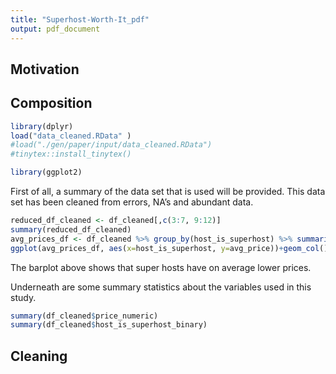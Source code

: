 ```yaml
---
title: "Superhost-Worth-It_pdf"
output: pdf_document
---
```

## Motivation

## Composition

```r
library(dplyr)
load("data_cleaned.RData" )
#load("./gen/paper/input/data_cleaned.RData")
#tinytex::install_tinytex()

library(ggplot2)
```

First of all, a summary of the data set that is used will be provided. This data set has been cleaned from errors, NA's and abundant data.

```r
reduced_df_cleaned <- df_cleaned[,c(3:7, 9:12)]
summary(reduced_df_cleaned)
avg_prices_df <- df_cleaned %>% group_by(host_is_superhost) %>% summarise(avg_price=mean(price_numeric))
ggplot(avg_prices_df, aes(x=host_is_superhost, y=avg_price))+geom_col()

```
The barplot above shows that super hosts have on average lower prices.


Underneath are some summary statistics about the variables used in this study.
```r
summary(df_cleaned$price_numeric)
summary(df_cleaned$host_is_superhost_binary)


```
## Cleaning




